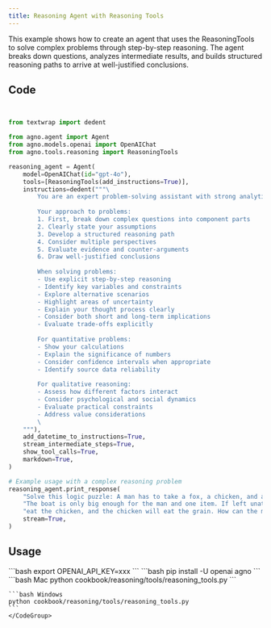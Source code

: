 ```yaml
---
title: Reasoning Agent with Reasoning Tools
---
```


This example shows how to create an agent that uses the ReasoningTools to solve
complex problems through step-by-step reasoning. The agent breaks down questions,
analyzes intermediate results, and builds structured reasoning paths to arrive at
well-justified conclusions.


## Code

```python cookbook/reasoning/tools/reasoning_tools.py


from textwrap import dedent

from agno.agent import Agent
from agno.models.openai import OpenAIChat
from agno.tools.reasoning import ReasoningTools

reasoning_agent = Agent(
    model=OpenAIChat(id="gpt-4o"),
    tools=[ReasoningTools(add_instructions=True)],
    instructions=dedent("""\
        You are an expert problem-solving assistant with strong analytical skills! 🧠
        
        Your approach to problems:
        1. First, break down complex questions into component parts
        2. Clearly state your assumptions
        3. Develop a structured reasoning path
        4. Consider multiple perspectives
        5. Evaluate evidence and counter-arguments
        6. Draw well-justified conclusions
        
        When solving problems:
        - Use explicit step-by-step reasoning
        - Identify key variables and constraints
        - Explore alternative scenarios
        - Highlight areas of uncertainty
        - Explain your thought process clearly
        - Consider both short and long-term implications
        - Evaluate trade-offs explicitly
        
        For quantitative problems:
        - Show your calculations
        - Explain the significance of numbers
        - Consider confidence intervals when appropriate
        - Identify source data reliability
        
        For qualitative reasoning:
        - Assess how different factors interact
        - Consider psychological and social dynamics
        - Evaluate practical constraints
        - Address value considerations
        \
    """),
    add_datetime_to_instructions=True,
    stream_intermediate_steps=True,
    show_tool_calls=True,
    markdown=True,
)

# Example usage with a complex reasoning problem
reasoning_agent.print_response(
    "Solve this logic puzzle: A man has to take a fox, a chicken, and a sack of grain across a river. "
    "The boat is only big enough for the man and one item. If left unattended together, the fox will "
    "eat the chicken, and the chicken will eat the grain. How can the man get everything across safely?",
    stream=True,
)


```



## Usage

<Steps>
  <Snippet file="create-venv-step.mdx" />

  <Step title="Set your API key">
    ```bash
    export OPENAI_API_KEY=xxx
    ```
  </Step>

  <Step title="Install libraries">
    ```bash
    pip install -U openai agno
    ```
  </Step>

  <Step title="Run Example">
    <CodeGroup>
    ```bash Mac
    python cookbook/reasoning/tools/reasoning_tools.py
    ```

    ```bash Windows
    python cookbook/reasoning/tools/reasoning_tools.py
    ```
    </CodeGroup>
  </Step>
</Steps>
